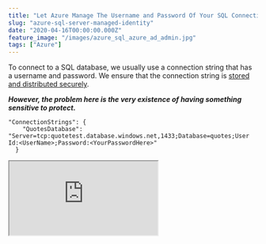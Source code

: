 ```yaml
---
title: "Let Azure Manage The Username and Password Of Your SQL Connection String"
slug: "azure-sql-server-managed-identity"
date: "2020-04-16T00:00:00.000Z"
feature_image: "/images/azure_sql_azure_ad_admin.jpg"
tags: ["Azure"]
---
```


To connect to a SQL database, we usually use a connection string that has a username and password. We ensure that the connection string is [stored and distributed securely](/posts/keeping-sensitive-configuration-data-out-of-source-control/).

**_However, the problem here is the very existence of having something sensitive to protect._**

    "ConnectionStrings": {
        "QuotesDatabase": "Server=tcp:quotetest.database.windows.net,1433;Database=quotes;User Id:<UserName>;Password:<YourPasswordHere>"
      }
    

<iframe src="https://www.youtube.com/embed/FFBaw-ug2-I" />

Azure SQL supports Azure AD authentication, which means it also supports the [Managed Identity](https://docs.microsoft.com/en-us/azure/active-directory/managed-identities-azure-resources/overview) feature of Azure AD. With Managed Identity, we no longer need the User Id and Password to connect. The credential is managed automatically by Azure and allows us to connect to resources that support Azure AD authentication.

In this post, let us look at how we can use Manage Service Identity to connect to Azure SQL from a web application running in Azure. Once set up, all we need is the database server details and the database name to connect to the database

[![](/images/asp_net_core_banner.png)](https://www.youtube.com/playlist?list=PL59L9XrzUa-nqfCHIKazYMFRKapPNI4sP)

Using Azure AD Token to Connect to SQL
--------------------------------------

Using the [DefaultAzureCredential from Azure Identity SDK we can retrieve token from Azure AD](/posts/defaultazurecredential-from-azure-sdk/). SqlConnection uses this token for authentication. Below is a sample code where the AccessToken property of the SqlConnection is the Azure AD token.

```javascript
var connectionString = Configuration.GetConnectionString("QuotesDatabase");
services.AddTransient(a =>
{
```
        var sqlConnection = new SqlConnection(connectionString);
        var credential = new DefaultAzureCredential();
        var token = credential
            .GetToken(new Azure.Core.TokenRequestContext(
                new[] { "https://database.windows.net/.default" }));
        sqlConnection.AccessToken = token.Token;
        return sqlConnection;
    });
    

When using Entity Framework, we need to use a slight workaround until [EF Core will get full support for Azure AD token access](https://github.com/dotnet/efcore/issues/13261). The easiest way to set up is to set the token for the underlying SqlConnection for EF explicitly. Also, [check out this gist](https://gist.github.com/ChristopherHaws/b1c54b95838f1513bfb74fa1c8e408f3), for a different solution.

```csharp
public QuoteContext(DbContextOptions options) : base(options)
{
```
        var conn = (Microsoft.Data.SqlClient.SqlConnection)Database.GetDbConnection();
        var credential = new DefaultAzureCredential();
        var token = credential
                .GetToken(new Azure.Core.TokenRequestContext(
                    new[] { "https://database.windows.net/.default" }));
        conn.AccessToken = token.Token;
    }
    

Setting Up SQL Server For Managed Identity
------------------------------------------

To manage Azure SQL for AD identities, we need to connect to SQL under the Azure user context. To do this, let us set up an Azure AD user as a SQL admin. It can be done from the Azure Portal under the Azure Directory Admin option for the database server, as shown below.

![](/images/azure_sql_azure_ad_admin.jpg)

Using the SQL AD Admin credentials, you can connect via [SQL Server Management Studio](https://docs.microsoft.com/en-us/sql/ssms/download-sql-server-management-studio-ssms?view=sql-server-ver15) or [sqlcmd](https://docs.microsoft.com/en-us/sql/tools/sqlcmd-utility?view=sql-server-ver15) and grant other AD identities access. The below script grants the user 'db\_datareader, db\_datawriter, and db\_ddladmin' access.

```sql
CREATE USER [<identity-name>] FROM EXTERNAL PROVIDER;
ALTER ROLE db_datareader ADD MEMBER [<identity-name>];
ALTER ROLE db_datawriter ADD MEMBER [<identity-name>];
ALTER ROLE db_ddladmin ADD MEMBER [<identity-name>];
GO
```
    

`<identity-name>` is the name of the managed identity in Azure AD. For a system-assigned identity, the name is the same as the App Service name. It can also be an Azure AD Group (use the group name in this case). It gives you multiple options on how you want to manage access to the database. For local development, you can either [create a separate AD application and use the ClientId/Secret for EnvironmentCredential](/posts/azure-managed-service-identity-and-local-development/), or add all developers to an Azure AD group and grant the AD group access or explicitly add in each user to the database.

No longer we need any credentials to connect to the SQL database running on Azure. This makes it one less sensitive information to manage for our application.

    "ConnectionStrings": {
        "QuotesDatabase": "Server=tcp:quotetest.database.windows.net,1433;Database=quotes"
      }
    

Hope this helps you!